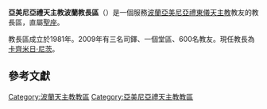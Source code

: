 {{Infobox Roman Catholic diocese
|jurisdiction     = 教長區
|name             = 波蘭
|latin= Ordinariatus Poloniae
|image =
|caption =
|location = [[波蘭|波蘭]]
|territory =
|population = 600
|rite = [[亞美尼亞禮天主教會|亞美尼亞禮]]
|patron =
|province =直屬聖座
|established = 1981年
|cathedral =
|co-cathedral =
|leadership = 教長
|website = 
|pope = {{incumbent pope}}
|title1 = 教長
|title1_name = 卡齊米日·尼茨
|coadjutor archbishop = 
|coadjutor bishop = 
|auxiliary = 
|emeritus = 
}}
'''亞美尼亞禮天主教波蘭教長區'''（{{lang-la|Ordinariatus Poloniae}}）是一個服務[[波蘭|波蘭]][[亞美尼亞禮天主教會|亞美尼亞禮]][[東儀天主教|東儀天主教]]教友的教長區，直屬[[聖座|聖座]]。

教長區成立於1981年。2009年有三名司鐸、一個堂區、600名教友。現任教長為[[卡齊米日·尼茨|卡齊米日·尼茨]]。

== 參考文獻 ==
{{reflist}}

{{亞美尼亞禮天主教會教區}}
{{波蘭天主教教區}}

[[Category:波蘭天主教教區|Category:波蘭天主教教區]]
[[Category:亞美尼亞禮天主教教區|Category:亞美尼亞禮天主教教區]]
